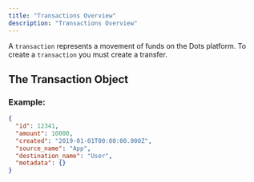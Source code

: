 ```yaml
---
title: "Transactions Overview"
description: "Transactions Overview"
---
```


A `transaction` represents a movement of funds on the Dots platform. To create a `transaction` you must create a transfer.

## The Transaction Object

### Example:

```json
{
  "id": 12341,
  "amount": 10000,
  "created": "2019-01-01T00:00:00.000Z",
  "source_name": "App",
  "destination_name": "User",
  "metadata": {}
}
```
